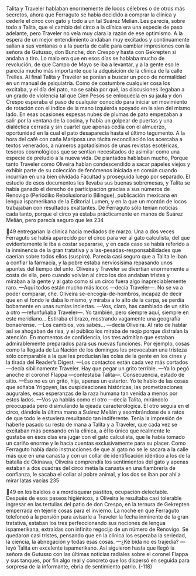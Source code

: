 Talita y Traveler hablaban enormemente de locos célebres o de otros más
secretos, ahora que Ferraguto se había decidido a comprar la clínica y cederle el
circo con gato y todo a un tal Suárez Melián. Les parecía, sobre todo a Talita, que
el cambio del circo a la clínica era una especie de paso adelante, pero Traveler no
veía muy clara la razón de ese optimismo. A la espera de un mejor
entendimiento andaban muy excitados y continuamente salían a sus ventanas o a
la puerta de calle para cambiar impresiones con la señora de Gutusso, don
Bunche, don Crespo y hasta con Gekrepten si andaba a tiro. Lo malo era que en
esos días se hablaba mucho de revolución, de que Campo de Mayo se iba a
levantar, y a la gente eso le parecía mucho más importante que la adquisición de
la clínica de la calle Trelles. Al final Talita y Traveler se ponían a buscar un poco
de normalidad en un manual de psiquiatría. Como de costumbre cualquier cosa
los excitaba, y el día del pato, no se sabía por qué, las discusiones llegaban a un
grado de violencia tal que Cien Pesos se enloquecía en su jaula y don Crespo
esperaba el paso de cualquier conocido para iniciar un movimiento de rotación
con el índice de la mano izquierda apoyado en la sien del mismo lado. En esas
ocasiones espesas nubes de plumas de pato empezaban a salir por la ventana de
la cocina, y había un golpear de puertas y una dialéctica cerrada y sin cuartel que
apenas cedía con el almuerzo, oportunidad en la cual el pato desaparecía hasta el
último tegumento.
A la hora del café con caña Mariposa una tácita reconciliación los acercaba a
textos venerados, a números agotadísimos de unas revistas esotéricas, tesoros
cosmológicos que se sentían necesitados de asimilar como una especie de
preludio a la nueva vida. De piantados hablaban mucho, Porque tanto Traveler
como Oliveira habían condescendido a sacar papeles viejos y exhibir parte de su
colección de fenómenos iniciada en común cuando incurrían en una bien
olvidada Facultad y proseguida luego por separado. El estudio de esos
documentos les llevaba sus buenas sobremesas, y Talita se había ganado el
derecho de participación gracias a sus números de Renovigo (Periódiko
Rebolusionario Bilingue), publicación mexicana en lengua ispamerikana de la
Editorial Lumen, y en la que un montón de locos trabajaban con resultados
exaltantes. De Ferraguto sólo tenían noticias cada tanto, porque el circo ya estaba
prácticamente en manos de Suárez Melián, pero parecía seguro que les
234

49
entregarían la clínica hacia mediados de marzo. Una o dos veces Ferraguto se
había aparecido por el circo para ver al gato calculista, del que evidentemente le
iba a costar separarse, y en cada caso se había referido a la inminencia de la gran
tratativa y a las-pesadas-responsabilidades que caerían sobre todos ellos
(suspiro). Parecía casi seguro que a Talita le iban a confiar la farmacia, y la pobre
estaba nerviosísima repasando unos apuntes del tiempo del unto. Oliveira y
Traveler se divertían enormemente a costa de ella, pero cuando volvían al circo
los dos andaban tristes y miraban a la gente y al gato como si un circo fuera algo
inapreciablemente raro.
—Aquí todos están mucho más locos —decía Traveler—. No se va a poder
comparar, che.
Oliveira se-encogía-de-hombros, incapaz de decir que en el fondo le daba lo
mismo, y miraba a lo alto de la carpa, se perdía bobamente en unas rumias
inciertas.
—Vos, claro, has cambiado de un sitio a otro —refunfuñaba Traveler—. Yo
también, pero siempre aquí, siempre en este meridiano...
Estiraba el brazo, mostrando vagamente una geografía bonaerense.
—Los cambios, vos sabés... —decía Oliveira.
Al rato de hablar así se ahogaban de risa, y el público los miraba de reojo
porque distraían la atención.
En momentos de confidencia, los tres admitían que estaban admirablemente
preparados para sus nuevas funciones. Por ejemplo, cosas como la llegada de La
Nación de los domingos les provocaban una tristeza sólo comparable a la que les
producían las colas de la gente en los cines y la tirada del Reader’s Digest.
—Los contactos están cada vez más cortados —decía sibilinamente Traveler.
Hay que pegar un grito terrible.
—Ya lo pegó anoche el coronel Flappa —contestaba Talita—. Consecuencia,
estado de sitio.
—Eso no es un grito, hija, apenas un estertor. Yo te hablo de las cosas que
soñaba Yrigoyen, las cuspideaciones históricas, las prometizaciones augurales,
esas esperanzas de la raza humana tan venida a menos por estos lados.
—Vos ya hablás como el otro —decía Talita, mirándolo preocupada pero
disimulando la ojeada caracterológica. El otro seguía en el circo, dándole la
última mano a Suárez Melián y asombrándose de a ratos de que todo le estuviera
resultando tan indiferente. Tenía la impresión de haberle pasado su resto de
mana a Talita y a Traveler, que cada vez se excitaban más pensando en la clínica,
a él lo único que realmente le gustaba en esos días era jugar con el gato calculista,
que le había tomado un cariño enorme y le hacía cuentas exclusivamente para su
placer. Como Ferraguto había dado instrucciones de que al gato no se le sacara a
la calle más que en una canasta y con un collar de identificación idéntico a los de
la batalla de Okinawa, Oliveira comprendía los sentimientos del gato y apenas
estaban a dos cuadras del circo metía la canasta en una fiambrería de confianza,
le sacaba el collar al pobre animal, y los dos se iban por ahí a mirar latas vacías
235

49
en los baldíos o a mordisquear pastitos, ocupación delectable. Después de esos
paseos higiénicos, a Oliveira le resultaba casi tolerable ingresar en las tertulias
del patio de don Crespo, en la ternura de Gekrepten emperrada en tejerle cosas
para el invierno. La noche en que Ferraguto telefoneó a la pensión para avisarle a
Traveler la fecha inminente de la gran tratativa, estaban los tres perfeccionando
sus nociones de lengua ispamerikana, extraídas con infinito regocijo de un
número de Renovigo. Se quedaron casi tristes, pensando que en la clínica los
esperaba la seriedad, la ciencia, la abnegación y todas esas cosas.
—¿Ké bida no es trajedia? —leyó Talita en excelente ispamerikano.
Así siguieron hasta que llegó la señora de Gutusso con las últimas noticias
radiales sobre el coronel Flappa y sus tanques, por fin algo real y concreto que
los dispersó en seguida para sorpresa de la informante, ebria de sentimiento
patrio.
(-118)
